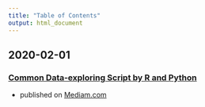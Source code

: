 ```yaml
---
title: "Table of Contents"
output: html_document
---
```



## 2020-02-01 

### [Common Data-exploring Script by R and Python](common_script.html)

- published on [Mediam.com]() 

